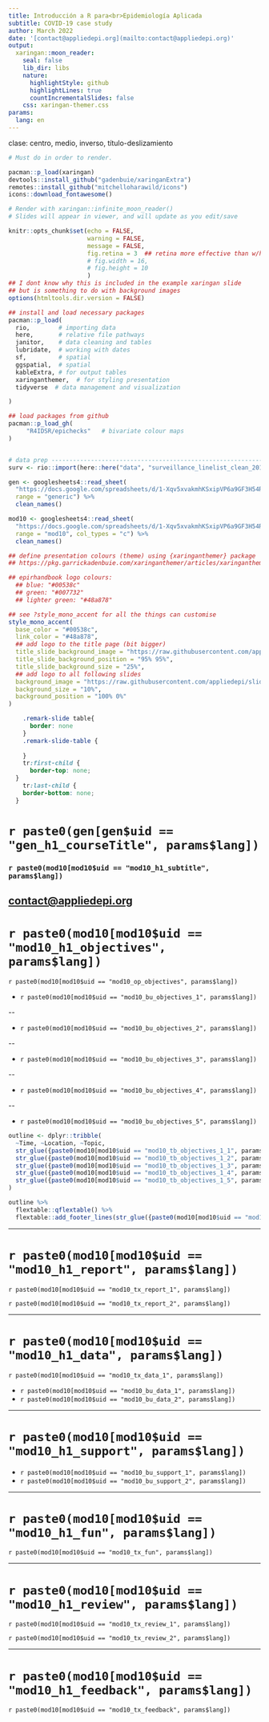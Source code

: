 ```yaml
---
title: Introducción a R para<br>Epidemiología Aplicada
subtitle: COVID-19 case study
author: March 2022
date: '[contact@appliedepi.org](mailto:contact@appliedepi.org)'
output:
  xaringan::moon_reader:
    seal: false
    lib_dir: libs
    nature:
      highlightStyle: github
      highlightLines: true
      countIncrementalSlides: false
    css: xaringan-themer.css
params:
  lang: en
---
```


clase: centro, medio, inverso, título-deslizamiento

```r
# Must do in order to render.

pacman::p_load(xaringan)
devtools::install_github("gadenbuie/xaringanExtra")
remotes::install_github("mitchelloharawild/icons")
icons::download_fontawesome()

# Render with xaringan::infinite_moon_reader()
# Slides will appear in viewer, and will update as you edit/save
```

```r
knitr::opts_chunk$set(echo = FALSE, 
                      warning = FALSE, 
                      message = FALSE, 
                      fig.retina = 3  ## retina more effective than w/h (according to twitter)
                      # fig.width = 16, 
                      # fig.height = 10
                      )
## I dont know why this is included in the example xaringan slide 
## but is something to do with background images
options(htmltools.dir.version = FALSE)

## install and load necessary packages 
pacman::p_load(
  rio,        # importing data  
  here,       # relative file pathways  
  janitor,    # data cleaning and tables
  lubridate,  # working with dates
  sf,         # spatial
  ggspatial,  # spatial
  kableExtra, # for output tables
  xaringanthemer,  # for styling presentation
  tidyverse  # data management and visualization

)

## load packages from github
pacman::p_load_gh(
     "R4IDSR/epichecks"   # bivariate colour maps 
)


# data prep --------------------------------------------------------------------
surv <- rio::import(here::here("data", "surveillance_linelist_clean_20141201.rds"))

gen <- googlesheets4::read_sheet(
  "https://docs.google.com/spreadsheets/d/1-Xqv5xvakmhKSxipVP6a9GF3H54RN-rbilhdNhPHx6M/edit#gid=998182281",
  range = "generic") %>%
  clean_names()

mod10 <- googlesheets4::read_sheet(
  "https://docs.google.com/spreadsheets/d/1-Xqv5xvakmhKSxipVP6a9GF3H54RN-rbilhdNhPHx6M/edit#gid=998182281",
  range = "mod10", col_types = "c") %>%
  clean_names()
```

```r

## define presentation colours (theme) using {xaringanthemer} package 
## https://pkg.garrickadenbuie.com/xaringanthemer/articles/xaringanthemer.html

## epirhandbook logo colours: 
  ## blue: "#00538c"
  ## green: "#007732"
  ## lighter green: "#48a878"

## see ?style_mono_accent for all the things can customise
style_mono_accent(
  base_color = "#00538c", 
  link_color = "#48a878", 
  ## add logo to the title page (bit bigger)
  title_slide_background_image = "https://raw.githubusercontent.com/appliedepi/slides/master/images/logo.png", 
  title_slide_background_position = "95% 95%", 
  title_slide_background_size = "25%", 
  ## add logo to all following slides
  background_image = "https://raw.githubusercontent.com/appliedepi/slides/master/images/logo.png", 
  background_size = "10%",
  background_position = "100% 0%"
)
```

```css
    .remark-slide table{
      border: none
    }
    .remark-slide-table {
      
    }
    tr:first-child {
      border-top: none;
  }
    tr:last-child {
    border-bottom: none;
  }
```

# `r paste0(gen[gen$uid == "gen_h1_courseTitle", params$lang])`

### `r paste0(mod10[mod10$uid == "mod10_h1_subtitle", params$lang])`

## [contact@appliedepi.org](mailto:contact@appliedepi.org)

# `r paste0(mod10[mod10$uid == "mod10_h1_objectives", params$lang])`

`r paste0(mod10[mod10$uid == "mod10_op_objectives", params$lang])`

- `r paste0(mod10[mod10$uid == "mod10_bu_objectives_1", params$lang])`

\--

- `r paste0(mod10[mod10$uid == "mod10_bu_objectives_2", params$lang])`

\--

- `r paste0(mod10[mod10$uid == "mod10_bu_objectives_3", params$lang])`

\--

- `r paste0(mod10[mod10$uid == "mod10_bu_objectives_4", params$lang])`

\--

- `r paste0(mod10[mod10$uid == "mod10_bu_objectives_5", params$lang])`

```r
outline <- dplyr::tribble(
  ~Time, ~Location, ~Topic,
  str_glue({paste0(mod10[mod10$uid == "mod10_tb_objectives_1_1", params$lang])}),     str_glue({paste0(mod10[mod10$uid == "mod10_tb_objectives_2_1", params$lang])}),      str_glue({paste0(mod10[mod10$uid == "mod10_tb_objectives_3_1", params$lang])}),
  str_glue({paste0(mod10[mod10$uid == "mod10_tb_objectives_1_2", params$lang])}),        str_glue({paste0(mod10[mod10$uid == "mod10_tb_objectives_2_2", params$lang])}),str_glue({paste0(mod10[mod10$uid == "mod10_tb_objectives_3_2", params$lang])}),
  str_glue({paste0(mod10[mod10$uid == "mod10_tb_objectives_1_3", params$lang])}),     str_glue({paste0(mod10[mod10$uid == "mod10_tb_objectives_2_3", params$lang])}),      str_glue({paste0(mod10[mod10$uid == "mod10_tb_objectives_3_3", params$lang])}),
  str_glue({paste0(mod10[mod10$uid == "mod10_tb_objectives_1_4", params$lang])}),      str_glue({paste0(mod10[mod10$uid == "mod10_tb_objectives_2_4", params$lang])}),      str_glue({paste0(mod10[mod10$uid == "mod10_tb_objectives_3_4", params$lang])}),
  str_glue({paste0(mod10[mod10$uid == "mod10_tb_objectives_1_5", params$lang])}),     str_glue({paste0(mod10[mod10$uid == "mod10_tb_objectives_2_5", params$lang])}),      str_glue({paste0(mod10[mod10$uid == "mod10_tb_objectives_3_5", params$lang])})
)

outline %>% 
  flextable::qflextable() %>% 
  flextable::add_footer_lines(str_glue({paste0(mod10[mod10$uid == "mod10_fn_objectives", params$lang])}))
```

***

# `r paste0(mod10[mod10$uid == "mod10_h1_report", params$lang])`

`r paste0(mod10[mod10$uid == "mod10_tx_report_1", params$lang])`

`r paste0(mod10[mod10$uid == "mod10_tx_report_2", params$lang])`

***

# `r paste0(mod10[mod10$uid == "mod10_h1_data", params$lang])`

`r paste0(mod10[mod10$uid == "mod10_tx_data_1", params$lang])`

- `r paste0(mod10[mod10$uid == "mod10_bu_data_1", params$lang])`
- `r paste0(mod10[mod10$uid == "mod10_bu_data_2", params$lang])`

***

# `r paste0(mod10[mod10$uid == "mod10_h1_support", params$lang])`

- `r paste0(mod10[mod10$uid == "mod10_bu_support_1", params$lang])`
- `r paste0(mod10[mod10$uid == "mod10_bu_support_2", params$lang])`

***

# `r paste0(mod10[mod10$uid == "mod10_h1_fun", params$lang])`

`r paste0(mod10[mod10$uid == "mod10_tx_fun", params$lang])`

***

# `r paste0(mod10[mod10$uid == "mod10_h1_review", params$lang])`

`r paste0(mod10[mod10$uid == "mod10_tx_review_1", params$lang])`

`r paste0(mod10[mod10$uid == "mod10_tx_review_2", params$lang])`

***

# `r paste0(mod10[mod10$uid == "mod10_h1_feedback", params$lang])`

`r paste0(mod10[mod10$uid == "mod10_tx_feedback", params$lang])`


